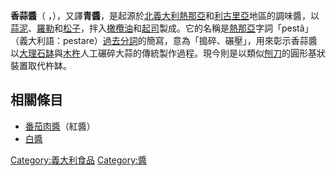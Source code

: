 {{Multiple issues|
{{Unreferenced|time=2021-03-14T08:52:58+00:00}}
{{Expand language|1=en|time=2021-03-14T08:53:35+00:00}}
}}
{{multiple image
| footer    = 香蒜醬的食材：蒜泥（左起）、羅勒和松子
| align     = right

| image1    = Garlic Press and Garlic.jpg
| width1    = 145

| image2    = Basil leaves.jpg
| width2    = 150

| image3    = Shelled pine nuts.jpg
| width3    = 150
}}
{{multiple image
| footer    = 香蒜醬的製作方法：傳統的杵缽（左），以及現代刨壓器
| align     = right

| image1    = BasilkumPesto.jpg
| width1    = 200

| image2    = Pesto being processed.jpg
| width2    = 200
}}
'''香蒜醬'''（{{lang-it|pesto}} {{IPA-it|ˈpesto}}，{{IPA-lij|ˈpestu|[[熱那亞方言|熱那亞]]：}}），又譯'''青醬'''，是起源於[[北義大利|北義大利]][[熱那亞|熱那亞]]和[[利古里亞|利古里亞]]地區的調味醬，以[[大蒜|蒜泥]]、[[羅勒|羅勒]]和[[松子|松子]]，拌入[[橄欖油|橄欖油]]和[[起司|起司]]製成。它的名稱是[[熱那亞|熱那亞]]字詞「pestâ」（義大利語：pestare）[[過去分詞|過去分詞]]的簡寫，意為「搗碎、碾壓」，用來彰示香蒜醬以[[研缽和研杵|大理石缽]]與[[研缽和研杵|木杵]]人工碾碎大蒜的傳統製作過程。現今則是以類似[[刨刀|刨刀]]的圓形基狀裝置取代杵缽。

==相關條目==
*[[番茄肉醬|番茄肉醬]]（紅醬）
*[[白醬|白醬]]

{{调味品}}
{{Authority control}}
[[Category:義大利食品|Category:義大利食品]]
[[Category:醬|Category:醬]]